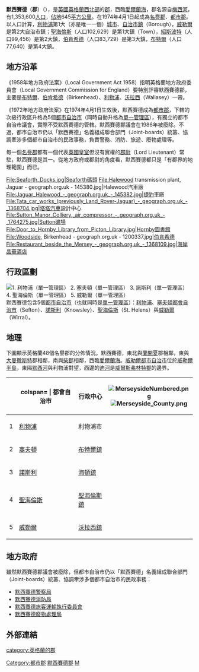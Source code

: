 {{NoteTA
|T=zh-cn:默西赛德郡;zh-tw:默西賽德郡;zh-hk:馬西塞特郡;
|1=zh-cn:默西赛德;zh-tw:默西賽德;zh-hk:馬西塞特;
|2=zh-tw:默西河; zh-hk:默西河;
}}
{{Infobox England county
 | name = 默西賽德（郡）
 | image =[[File:County_Flag_of_Merseyside.png|280px]]<br />[[File:Merseyside_CoA.svg|130px]]
 | motto = 
 | map = {{click
|image = Merseyside UK locator map 2010.svg
|size = 300px
|link = 默西塞德郡#地理
|desc = top-left
}}
 | status =[[名譽郡|名譽郡]]<br />[[都市郡|都市郡]] 
 | origin = 1974年4月1日生效的《[[1972年地方政府法案|1972年地方政府法案]]》
 | region = [[西北英格蘭|西北英格蘭]]
 | adminhq_／
 | ons = 2B
 | nutscode = 2
 | nuts3 = UKD5
<!---
Area
--->
 | ceremonial_area_rank = 43
 | ceremonial_area= 645 km²
<!---
Population
--->
 | popestdate = {{English statistics year}}
 | ceremonial_pop_rank ={{English cerem counties|RNK=Merseyside}}
 | ceremonial_pop = {{English cerem counties|POP=Merseyside}}
<!---
Density
--->
 | ceremonial_density_rank = 第5
 | ceremonial_density = {{English cerem counties|DEN=Merseyside}}
 | ethnicity = 97.1% 英國[[白人|白人]]<br />2.9% [[黑人|黑人]]、亞裔、混血兒
 | mps =
 | council = 默西賽德郡議會（已廢除）
 | exec = {{English county control|CTY=Bedfordshire}}
}}
'''默西賽德'''（'''郡'''）（{{lang-en|Merseyside}}），是[[英國|英國]][[英格蘭|英格蘭]][[西北英格蘭|西北部]]的[[英格蘭的郡|郡]]，西臨[[愛爾蘭海|愛爾蘭海]]，郡名源自[[梅西河|梅西河]]，有1,353,600[[人口|人口]]，[[面積|佔地]]645[[平方公里|平方公里]]。在1974年4月1日起成為[[名譽郡|名譽郡]]、[[都市郡|都市郡]]。以人口計算，[[利物浦|利物浦]]第1大（亦是唯一一個）[[英國的城市地位|城市]]、[[英國的自治市鎮|自治市鎮]]（Borough），[[威勒爾都會自治市|威勒爾]]是第2大自治市鎮；[[聖海倫斯|聖海倫斯]]（人口102,629）是第1大鎮（Town），[[紹斯波特|紹斯波特]]（人口99,456）是第2大鎮，[[伯肯希德|伯肯希德]]（人口83,729）是第3大鎮，[[布特爾|布特爾]]（人口77,640）是第4大鎮。

== 地方沿革 ==
《1958年地方政府法案》（Local Government Act 1958）指明英格蘭地方政府委員會（Local Government Commission for England）要特別評審默西賽德郡，主要是[[布特爾|布特爾]]、[[伯肯希德|伯肯希德]]（Birkenhead）、[[利物浦|利物浦]]、[[沃拉西|沃拉西]]（Wallasey）一帶。

《1972年地方政府法案》在1974年4月1日生效後，默西賽德成為[[都市郡|都市郡]]，下轄的次級行政區升格為5個[[都市自治市|都市自治市]]（同時自動升格為[[單一管理區|單一管理區]]），有獨立的都市自治市議會，實際不受默西賽德的管轄。默西賽德郡議會在1986年被廢除。不過，都市自治市仍以「默西賽德」名義組成聯合部門（Joint-boards）統籌、協調牽涉多個都市自治市的民政事務，負責警務、消防、旅遊、廢物處理等。

每一個[[名譽郡|名譽郡]]都有一個代表[[英國皇室|英國皇室]]但沒有實權的[[郡尉_(英國)|郡尉]]（Lord Lieutenant）常駐，默西賽德是其一。從地方政府或郡尉的角度看，默西賽德都只是「有郡界的地理範圍」而已。
<gallery>
File:Seaforth_Docks.jpg|Seaforth碼頭
File:Halewood transmission plant, Jaguar - geograph.org.uk - 145380.jpg|Halewood汽車廠
File:Jaguar_Halewood_-_geograph.org.uk_-_145382.jpg|[[捷豹|捷豹]]車廠
File:Tata_car_works_(previously_Land_Rover-Jaguar)_-_geograph.org.uk_-_1368704.jpg|[[塔塔汽車|塔塔汽車]]設計中心
File:Sutton_Manor_Colliery,_air_compressor_-_geograph.org.uk_-_1764275.jpg|Sutton礦場
File:Door_to_Hornby_Library_from_Picton_Library.jpg|Hornby圖書館
File:Woodside, Birkenhead - geograph.org.uk - 1200337.jpg|[[伯肯希德|伯肯希德]]
File:Restaurant_beside_the_Mersey_-_geograph.org.uk_-_1368109.jpg|海岸晶華酒店
</gallery>

==行政區劃==
[[File:Merseyside numbered districts.svg|thumb|left|
1. [[利物浦|利物浦]]<small>（[[單一管理區|單一管理區]]）</small><br />
2. [[塞夫頓都會自治市|塞夫頓]]<small>（[[單一管理區|單一管理區]]）</small><br />
3. [[諾斯利都市自治市|諾斯利]]<small>（[[單一管理區|單一管理區]]）</small><br />
4. [[聖海倫斯都會自治市|聖海倫斯]]<small>（[[單一管理區|單一管理區]]）</small><br />
5. [[威勒爾都會自治市|威勒爾]]<small>（[[單一管理區|單一管理區]]）</small>
]]
默西賽德包含5個[[都市自治市|都市自治市]]（也就同時是[[單一管理區|單一管理區]]）：[[利物浦|利物浦]]、[[塞夫頓都會自治市|塞夫頓都會自治市]]（Sefton）、[[諾斯利都市自治市|諾斯利]]（Knowsley）、[[聖海倫斯都會自治市|聖海倫斯]]（St. Helens）與[[威勒爾都會自治市|威勒爾]]（Wirral）。

{{clear}}

==地理==
下圖顯示英格蘭48個名譽郡的分佈情況。默西賽德，東北與[[蘭開夏郡|蘭開夏]]郡相鄰，東與[[大曼徹斯特|大曼徹斯特]]郡相鄰，南與[[柴郡|柴郡]]相鄰，西臨[[愛爾蘭海|愛爾蘭海]]。[[威勒爾都市自治市|威勒爾都市自治市]]位於[[威勒爾半島|威勒爾半島]]，東隔[[默西河|默西河]]與利物浦對望，西邊的[[迪河|迪河]]是[[威爾斯|威爾斯]][[弗林特郡|弗林特郡]]的邊界。

{{England map H}}
{{Merseyside map}}
{{England map F}}

{| class="wikitable" style="font-size:90%;border:0px;text-align:left;line-height:150%;"
! || colspan= | 都會自治市 || 行政中心 || rowspan="11" | [[File:MerseysideNumbered.png|right]]<br />[[File:Merseyside_County.png|right]]
|-
| 1 ||[[利物浦|利物浦]] 
| 利物浦市
|-
| 2 ||[[塞夫頓都會自治市|塞夫頓]] 
| [[布特爾|布特爾鎮]]
|-
| 3 ||[[諾斯利都市自治市|諾斯利]] 
| [[海頓(默西賽德)|海頓鎮]]
|-
| 4 ||[[聖海倫斯都會自治市|聖海倫斯]] 
| [[聖海倫斯|聖海倫斯鎮]]
|-
| 5 ||[[威勒爾都會自治市|威勒爾]] 
| [[沃拉西|沃拉西鎮]]
|}
{{clear}}

==地方政府==
雖然默西賽德郡議會被廢除，但都市自治市仍以「默西賽德」名義組成聯合部門（Joint-boards）統籌、協調牽涉多個都市自治市的民政事務：
*[[默西賽德警察局|默西賽德警察局]] 
*[[默西賽德消防局|默西賽德消防局]] 
*[[默西賽德旅客運輸執行委員會|默西賽德旅客運輸執行委員會]]
*[[默西賽德廢物處理局|默西賽德廢物處理局]]

==外部連結==

{{coord|53|24|39|N|2|58|39|W|type:adm1st_region:GB|display=title}}

{{英国行政区划}}
{{England counties}}
{{DEFAULTSORT:Merseyside}}
[[category:英格蘭的郡|category:英格蘭的郡]]
[[Category:都市郡|Category:都市郡]]
[[Category:默西賽德郡|]]
[[Category:英國地域統計單位命名法二級統計區|M]]